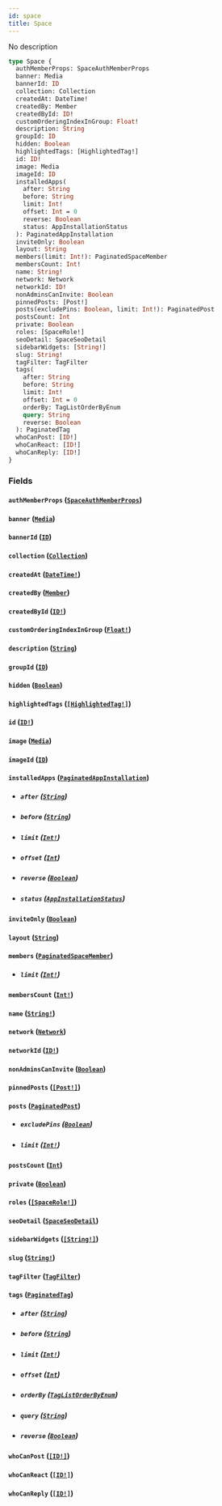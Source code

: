```yaml
---
id: space
title: Space
---
```


No description

```graphql
type Space {
  authMemberProps: SpaceAuthMemberProps
  banner: Media
  bannerId: ID
  collection: Collection
  createdAt: DateTime!
  createdBy: Member
  createdById: ID!
  customOrderingIndexInGroup: Float!
  description: String
  groupId: ID
  hidden: Boolean
  highlightedTags: [HighlightedTag!]
  id: ID!
  image: Media
  imageId: ID
  installedApps(
    after: String
    before: String
    limit: Int!
    offset: Int = 0
    reverse: Boolean
    status: AppInstallationStatus
  ): PaginatedAppInstallation
  inviteOnly: Boolean
  layout: String
  members(limit: Int!): PaginatedSpaceMember
  membersCount: Int!
  name: String!
  network: Network
  networkId: ID!
  nonAdminsCanInvite: Boolean
  pinnedPosts: [Post!]
  posts(excludePins: Boolean, limit: Int!): PaginatedPost
  postsCount: Int
  private: Boolean
  roles: [SpaceRole!]
  seoDetail: SpaceSeoDetail
  sidebarWidgets: [String!]
  slug: String!
  tagFilter: TagFilter
  tags(
    after: String
    before: String
    limit: Int!
    offset: Int = 0
    orderBy: TagListOrderByEnum
    query: String
    reverse: Boolean
  ): PaginatedTag
  whoCanPost: [ID!]
  whoCanReact: [ID!]
  whoCanReply: [ID!]
}
```

### Fields

#### `authMemberProps` ([`SpaceAuthMemberProps`](/graphql/objects/space-auth-member-props))

#### `banner` ([`Media`](/graphql/unions/media))

#### `bannerId` ([`ID`](/graphql/scalars/id))

#### `collection` ([`Collection`](/graphql/objects/collection))

#### `createdAt` ([`DateTime!`](/graphql/scalars/date-time))

#### `createdBy` ([`Member`](/graphql/objects/member))

#### `createdById` ([`ID!`](/graphql/scalars/id))

#### `customOrderingIndexInGroup` ([`Float!`](/graphql/scalars/float))

#### `description` ([`String`](/graphql/scalars/string))

#### `groupId` ([`ID`](/graphql/scalars/id))

#### `hidden` ([`Boolean`](/graphql/scalars/boolean))

#### `highlightedTags` ([`[HighlightedTag!]`](/graphql/objects/highlighted-tag))

#### `id` ([`ID!`](/graphql/scalars/id))

#### `image` ([`Media`](/graphql/unions/media))

#### `imageId` ([`ID`](/graphql/scalars/id))

#### `installedApps` ([`PaginatedAppInstallation`](/graphql/objects/paginated-app-installation))

- ##### `after` ([`String`](/graphql/scalars/string))

- ##### `before` ([`String`](/graphql/scalars/string))

- ##### `limit` ([`Int!`](/graphql/scalars/int))

- ##### `offset` ([`Int`](/graphql/scalars/int))

- ##### `reverse` ([`Boolean`](/graphql/scalars/boolean))

- ##### `status` ([`AppInstallationStatus`](/graphql/enums/app-installation-status))

#### `inviteOnly` ([`Boolean`](/graphql/scalars/boolean))

#### `layout` ([`String`](/graphql/scalars/string))

#### `members` ([`PaginatedSpaceMember`](/graphql/objects/paginated-space-member))

- ##### `limit` ([`Int!`](/graphql/scalars/int))

#### `membersCount` ([`Int!`](/graphql/scalars/int))

#### `name` ([`String!`](/graphql/scalars/string))

#### `network` ([`Network`](/graphql/objects/network))

#### `networkId` ([`ID!`](/graphql/scalars/id))

#### `nonAdminsCanInvite` ([`Boolean`](/graphql/scalars/boolean))

#### `pinnedPosts` ([`[Post!]`](/graphql/objects/post))

#### `posts` ([`PaginatedPost`](/graphql/objects/paginated-post))

- ##### `excludePins` ([`Boolean`](/graphql/scalars/boolean))

- ##### `limit` ([`Int!`](/graphql/scalars/int))

#### `postsCount` ([`Int`](/graphql/scalars/int))

#### `private` ([`Boolean`](/graphql/scalars/boolean))

#### `roles` ([`[SpaceRole!]`](/graphql/objects/space-role))

#### `seoDetail` ([`SpaceSeoDetail`](/graphql/objects/space-seo-detail))

#### `sidebarWidgets` ([`[String!]`](/graphql/scalars/string))

#### `slug` ([`String!`](/graphql/scalars/string))

#### `tagFilter` ([`TagFilter`](/graphql/objects/tag-filter))

#### `tags` ([`PaginatedTag`](/graphql/objects/paginated-tag))

- ##### `after` ([`String`](/graphql/scalars/string))

- ##### `before` ([`String`](/graphql/scalars/string))

- ##### `limit` ([`Int!`](/graphql/scalars/int))

- ##### `offset` ([`Int`](/graphql/scalars/int))

- ##### `orderBy` ([`TagListOrderByEnum`](/graphql/enums/tag-list-order-by-enum))

- ##### `query` ([`String`](/graphql/scalars/string))

- ##### `reverse` ([`Boolean`](/graphql/scalars/boolean))

#### `whoCanPost` ([`[ID!]`](/graphql/scalars/id))

#### `whoCanReact` ([`[ID!]`](/graphql/scalars/id))

#### `whoCanReply` ([`[ID!]`](/graphql/scalars/id))
